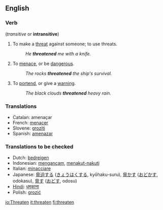 ==English==

===Verb===
{{en-infl-reg-consonant|threaten||}}  (''transitive'' or '''intransitive''')
# To make a [[threat]] against someone; to use threats.
#:''He '''threatened''' me with a knife.''
# To [[menace]], or be [[dangerous]].
#:''The rocks '''threatened''' the ship's survival.''
# To [[portend]], or give a [[warning]].
#:''The black clouds '''threatened''' heavy rain.''
===Translations===
*Catalan: amenaçar
*French: [[menacer]]
*Slovene: [[groziti]]
*Spanish: [[amenazar]]

===Translations to be checked===
{{checktrans}}
*Dutch: [[bedreigen]]
*Indonesian: [[ancam|mengancam]], [[takut|menakut-nakuti]]
*Italian: [[minacciare]]
*Japanese: [[脅迫]]する ([[きょうはく]]する, kyōhaku-suru), [[脅かす]] ([[おどかす]], odokasu), [[脅す]] ([[おどす]], odosu)
*[[Hindi]]: [[धमकाना]]
*Polish: [[grozić]]


[[io:Threaten]]
[[it:threaten]]
[[fi:threaten]]